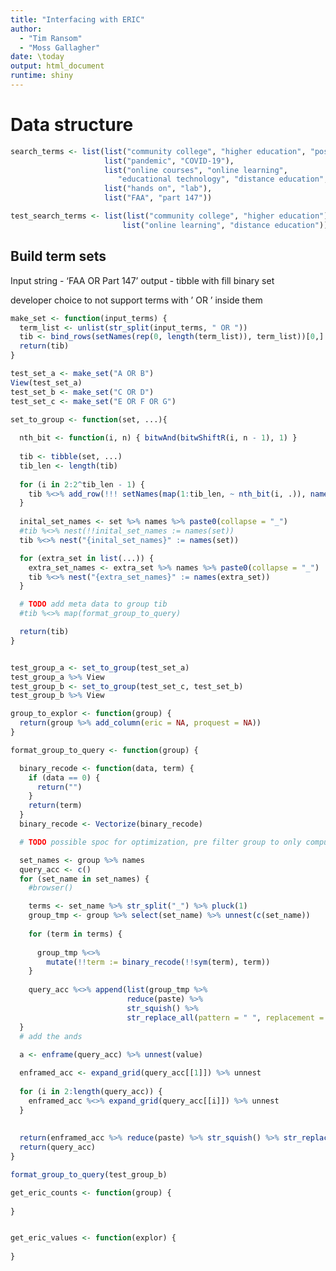 ```yaml
---
title: "Interfacing with ERIC"
author: 
  - "Tim Ransom"
  - "Moss Gallagher"
date: \today
output: html_document
runtime: shiny
---
```


# Data structure


```r
search_terms <- list(list("community college", "higher education", "postsecondary education"),
                     list("pandemic", "COVID-19"),
                     list("online courses", "online learning",
                        "educational technology", "distance education", "electronic learning"),
                     list("hands on", "lab"),
                     list("FAA", "part 147"))

test_search_terms <- list(list("community college", "higher education"),
                         list("online learning", "distance education"))
```

## Build term sets


Input string - 'FAA OR Part 147'
output - tibble with fill binary set

developer choice to not support terms with ' OR ' inside them
```r
make_set <- function(input_terms) {
  term_list <- unlist(str_split(input_terms, " OR "))
  tib <- bind_rows(setNames(rep(0, length(term_list)), term_list))[0,]
  return(tib)
}

test_set_a <- make_set("A OR B")
View(test_set_a)
test_set_b <- make_set("C OR D")
test_set_c <- make_set("E OR F OR G")
```

```r
set_to_group <- function(set, ...){
  
  nth_bit <- function(i, n) { bitwAnd(bitwShiftR(i, n - 1), 1) }
  
  tib <- tibble(set, ...)
  tib_len <- length(tib)
  
  for (i in 2:2^tib_len - 1) {
    tib %<>% add_row(!!! setNames(map(1:tib_len, ~ nth_bit(i, .)), names(.)))
  }
  
  inital_set_names <- set %>% names %>% paste0(collapse = "_")
  #tib %<>% nest(!!inital_set_names := names(set))
  tib %<>% nest("{inital_set_names}" := names(set))

  for (extra_set in list(...)) {
    extra_set_names <- extra_set %>% names %>% paste0(collapse = "_")
    tib %<>% nest("{extra_set_names}" := names(extra_set))
  }

  # TODO add meta data to group tib
  #tib %<>% map(format_group_to_query)

  return(tib)
}


test_group_a <- set_to_group(test_set_a)
test_group_a %>% View
test_group_b <- set_to_group(test_set_c, test_set_b) 
test_group_b %>% View
```

```r
group_to_explor <- function(group) {
  return(group %>% add_column(eric = NA, proquest = NA))
}
```


```r
format_group_to_query <- function(group) {

  binary_recode <- function(data, term) {
    if (data == 0) {
      return("")
    }
    return(term)
  }
  binary_recode <- Vectorize(binary_recode)

  # TODO possible spoc for optimization, pre filter group to only compute needed queries

  set_names <- group %>% names
  query_acc <- c()
  for (set_name in set_names) {
    #browser()

    terms <- set_name %>% str_split("_") %>% pluck(1)
    group_tmp <- group %>% select(set_name) %>% unnest(c(set_name))
    
    for (term in terms) {
      
      group_tmp %<>% 
        mutate(!!term := binary_recode(!!sym(term), term)) 
    }
    
    query_acc %<>% append(list(group_tmp %>%
                          reduce(paste) %>%
                          str_squish() %>%
                          str_replace_all(pattern = " ", replacement = " OR ")))
  }
  # add the ands
  
  a <- enframe(query_acc) %>% unnest(value)

  enframed_acc <- expand_grid(query_acc[[1]]) %>% unnest
  
  for (i in 2:length(query_acc)) {
    enframed_acc %<>% expand_grid(query_acc[[i]]) %>% unnest
  }
  
  
  return(enframed_acc %>% reduce(paste) %>% str_squish() %>% str_replace_all(pattern = "(?<!OR) (?!OR)", replacement = " AND ") %>% unique)
  return(query_acc)
}

format_group_to_query(test_group_b)

get_eric_counts <- function(group) {
  
}


get_eric_values <- function(explor) {
  
}
```

